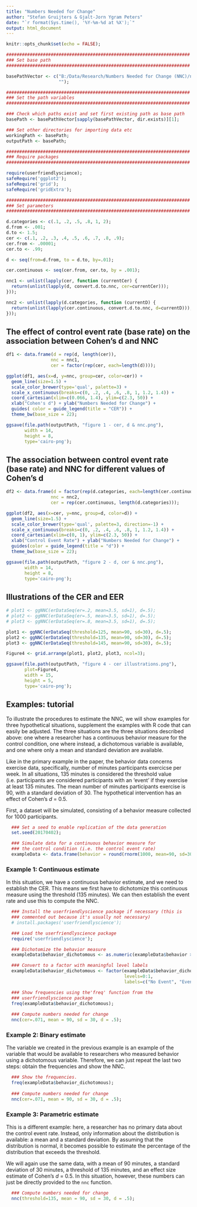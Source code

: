 ```yaml
---
title: "Numbers Needed for Change"
author: "Stefan Gruijters & Gjalt-Jorn Ygram Peters"
date: "`r format(Sys.time(), '%Y-%m-%d at %X');`"
output: html_document
---
```


```r

knitr::opts_chunk$set(echo = FALSE);

######################################################################
### Set base path
######################################################################

basePathVector <- c("B:/Data/Research/Numbers Needed for Change (NNC)/ncc (git)",
                    "");

######################################################################
### Set the path variables
######################################################################

### Check which paths exist and set first existing path as base path
basePath <- basePathVector[sapply(basePathVector, dir.exists)][1];

### Set other directories for importing data etc
workingPath <- basePath;
outputPath <- basePath;

######################################################################
### Require packages
######################################################################

require(userfriendlyscience);
safeRequire('ggplot2');
safeRequire('grid');
safeRequire('gridExtra');

######################################################################
### Set parameters
######################################################################

d.categories <- c(.1, .2, .5, .8, 1, 2);
d.from <- .001;
d.to <- 1.5;
cer <- c(.1, .2, .3, .4, .5, .6, .7, .8, .9);
cer.from <- .00001;
cer.to <- .99;

d <- seq(from=d.from, to = d.to, by=.01);

cer.continuous <- seq(cer.from, cer.to, by = .001);

nnc1 <- unlist(lapply(cer, function (currentCer) {
  return(unlist(lapply(d, convert.d.to.nnc, cer=currentCer)));
}));

nnc2 <- unlist(lapply(d.categories, function (currentD) {
  return(unlist(lapply(cer.continuous, convert.d.to.nnc, d=currentD)));
}));

```

## The effect of control event rate (base rate) on the association between Cohen's d and NNC

```r

df1 <- data.frame(d = rep(d, length(cer)),
                 nnc = nnc1,
                 cer = factor(rep(cer, each=length(d))));

ggplot(df1, aes(x=d, y=nnc, group=cer, color=cer)) +
  geom_line(size=1.5) +
  scale_color_brewer(type='qual', palette=3) +
  scale_x_continuous(breaks=c(0, .2, .4, .6, .8, 1, 1.2, 1.4)) +
  coord_cartesian(xlim=c(0.066, 1.4), ylim=c(2.3, 50)) +
  xlab("Cohen's d") + ylab("Numbers Needed for Change") +
  guides( color = guide_legend(title = "CER")) +
  theme_bw(base_size = 22);

ggsave(file.path(outputPath, "figure 1 - cer, d & nnc.png"), 
       width = 14,
       height = 8,
       type='cairo-png');

```

## The association between control event rate (base rate) and NNC for different values of Cohen's d

```r

df2 <- data.frame(d = factor(rep(d.categories, each=length(cer.continuous))),
                 nnc = nnc2,
                 cer = rep(cer.continuous, length(d.categories)));

ggplot(df2, aes(x=cer, y=nnc, group=d, color=d)) +
  geom_line(size=1.5) +
  scale_color_brewer(type='qual', palette=3, direction=-1) +
  scale_x_continuous(breaks=c(0, .2, .4, .6, .8, 1, 1.2, 1.4)) +
  coord_cartesian(xlim=c(0, 1), ylim=c(2.3, 50)) +
  xlab("Control Event Rate") + ylab("Numbers Needed for Change") +
  guides(color = guide_legend(title = "d")) +
  theme_bw(base_size = 22);

ggsave(file.path(outputPath, "figure 2 - d, cer & nnc.png"), 
       width = 14,
       height = 8,
       type='cairo-png');

```

## Illustrations of the CER and EER

```r

# plot1 <- ggNNC(erDataSeq(er=.2, mean=3.5, sd=1), d=.5);
# plot2 <- ggNNC(erDataSeq(er=.5, mean=3.5, sd=1), d=.5);
# plot3 <- ggNNC(erDataSeq(er=.8, mean=3.5, sd=1), d=.5);

plot1 <- ggNNC(erDataSeq(threshold=125, mean=90, sd=30), d=.5);
plot2 <- ggNNC(erDataSeq(threshold=135, mean=90, sd=30), d=.5);
plot3 <- ggNNC(erDataSeq(threshold=145, mean=90, sd=30), d=.5);

Figure4 <- grid.arrange(plot1, plot2, plot3, ncol=3);

ggsave(file.path(outputPath, "figure 4 - cer illustrations.png"),
       plot=Figure4,
       width = 15,
       height = 5,
       type='cairo-png');

```

## Examples: tutorial

To illustrate the procedures to estimate the NNC, we will show examples for three hypothetical situations, supplement the examples with R code that can easily be adjusted. The three situations are the three situations described above: one where a researcher has a continuous behavior measure for the control condition, one where instead, a dichotomous variable is available, and one where only a mean and standard deviation are available.

Like in the primary example in the paper, the behavior data concerns exercise data, specifically, number of minutes participants exercicse per week. In all situations, 135 minutes is considered the threshold value (i.e. participants are considered participants with an 'event' if they exercise at least 135 minutes. The mean number of minutes participants exercise is 90, with a standard deviation of 30. The hypothetical intervention has an effect of Cohen's *d* = 0.5.

First, a dataset will be simulated, consisting of a behavior measure collected for 1000 participants. 

```r

  ### Set a seed to enable replication of the data generation
  set.seed(20170402);

  ### Simulate data for a continuous behavior measure for
  ### the control condition (i.e. the control event rate)
  exampleData <- data.frame(behavior = round(rnorm(1000, mean=90, sd=30)));

```

### Example 1: Continuous estimate

In this situation, we have a continuous behavior estimate, and we need to establish the CER. This means we first have to dichotomize this continuous measure using the threshold (135 minutes). We can then establish the event rate and use this to compute the NNC.

```r

  ### Install the userfriendlyscience package if necessary (this is
  ### commented out because it's usually not necessary)
  # install.packages('userfriendlyscience');

  ### Load the userfriendlyscience package
  require('userfriendlyscience');

  ### Dichotomize the behavior measure
  exampleData$behavior_dichotomous <- as.numeric(exampleData$behavior >= 135);

  ### Convert to a factor with meaningful level labels
  exampleData$behavior_dichotomous <- factor(exampleData$behavior_dichotomous,
                                             levels=0:1,
                                             labels=c("No Event", "Event"));

  ### Show frequencies using the'freq' function from the 
  ### userfriendlyscience package
  freq(exampleData$behavior_dichotomous);
  
  ### Compute numbers needed for change
  nnc(cer=.071, mean = 90, sd = 30, d = .5);

```

### Example 2: Binary estimate

The variable we created in the previous example is an example of the variable that would be available to researchers who measured behavior using a dichotomous variable. Therefore, we can just repeat the last two steps: obtain the frequencies and show the NNC.

```r

  ### Show the frequencies.
  freq(exampleData$behavior_dichotomous);
  
  ### Compute numbers needed for change
  nnc(cer=.071, mean = 90, sd = 30, d = .5);

```

### Example 3: Parametric estimate

This is a different example: here, a researcher has no primary data about the control event rate. Instead, only information about the distribution is available: a mean and a standard deviation. By assuming that the distribution is normal, it becomes possible to estimate the percentage of the distribution that exceeds the threshold.

We will again use the same data, with a mean of 90 minutes, a standard deviation of 30 minutes, a threshold of 135 minutes, and an effect size estimate of Cohen's *d* = 0.5. In this situation, however, these numbers can just be directly provided to the `nnc` function.

```r

  ### Compute numbers needed for change
  nnc(threshold=135, mean = 90, sd = 30, d = .5);

```

